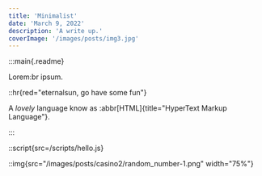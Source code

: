 ```yaml
---
title: 'Minimalist'
date: 'March 9, 2022'
description: 'A write up.'
coverImage: '/images/posts/img3.jpg'
---
```


:::main{.readme}

Lorem:br
ipsum.

::hr{red="eternalsun, go have some fun"}

A *lovely* language know as :abbr[HTML]{title="HyperText Markup Language"}.

:::

::script{src=/scripts/hello.js}

::img{src="/images/posts/casino2/random_number-1.png" width="75%"}